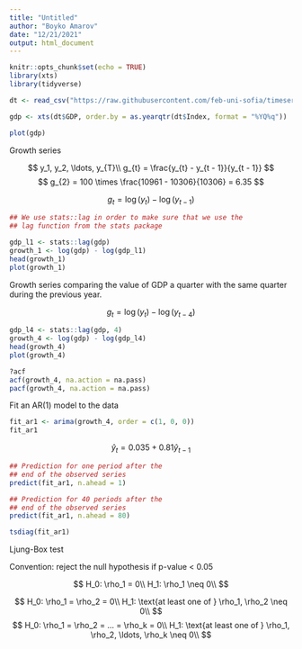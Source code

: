 ```yaml
---
title: "Untitled"
author: "Boyko Amarov"
date: "12/21/2021"
output: html_document
---
```


```r
knitr::opts_chunk$set(echo = TRUE)
library(xts)
library(tidyverse)

dt <- read_csv("https://raw.githubusercontent.com/feb-uni-sofia/timeseries-2021-2022/main/data/gdp_bg_qrt_2000-2017.csv")

gdp <- xts(dt$GDP, order.by = as.yearqtr(dt$Index, format = "%YQ%q"))
```

```r
plot(gdp)
```

Growth series

$$
y_1, y_2, \ldots, y_{T}\\
g_{t} = \frac{y_{t} - y_{t - 1}}{y_{t - 1}}
$$
$$
g_{2} = 100 \times \frac{10961 - 10306}{10306} = 6.35
$$

$$
g_{t} = \log(y_{t}) - \log(y_{t - 1})
$$
```r
## We use stats::lag in order to make sure that we use the
## lag function from the stats package

gdp_l1 <- stats::lag(gdp)
growth_1 <- log(gdp) - log(gdp_l1)
head(growth_1)
plot(growth_1)
```
Growth series comparing the value of GDP a quarter with the same quarter
during the previous year.


$$
g_{t} = \log(y_{t}) - \log(y_{t - 4})
$$
```r
gdp_l4 <- stats::lag(gdp, 4)
growth_4 <- log(gdp) - log(gdp_l4)
head(growth_4)
plot(growth_4)
```

```r
?acf
acf(growth_4, na.action = na.pass)
pacf(growth_4, na.action = na.pass)
```

Fit an AR(1) model to the data

```r
fit_ar1 <- arima(growth_4, order = c(1, 0, 0))
fit_ar1
```

$$
\hat{y}_{t} = 0.035 + 0.81 \hat{y}_{t - 1}
$$
```r
## Prediction for one period after the 
## end of the observed series
predict(fit_ar1, n.ahead = 1)
```


```r
## Prediction for 40 periods after the 
## end of the observed series
predict(fit_ar1, n.ahead = 80)
```

```r
tsdiag(fit_ar1)
```

Ljung-Box test

Convention: reject the null hypothesis if p-value < 0.05

$$
H_0: \rho_1 = 0\\
H_1: \rho_1 \neq 0\\
$$

$$
H_0: \rho_1 = \rho_2 = 0\\
H_1: \text{at least one of } \rho_1, \rho_2 \neq 0\\
$$
$$
H_0: \rho_1 = \rho_2 = ... = \rho_k = 0\\
H_1: \text{at least one of } \rho_1, \rho_2, \ldots, \rho_k \neq 0\\
$$
